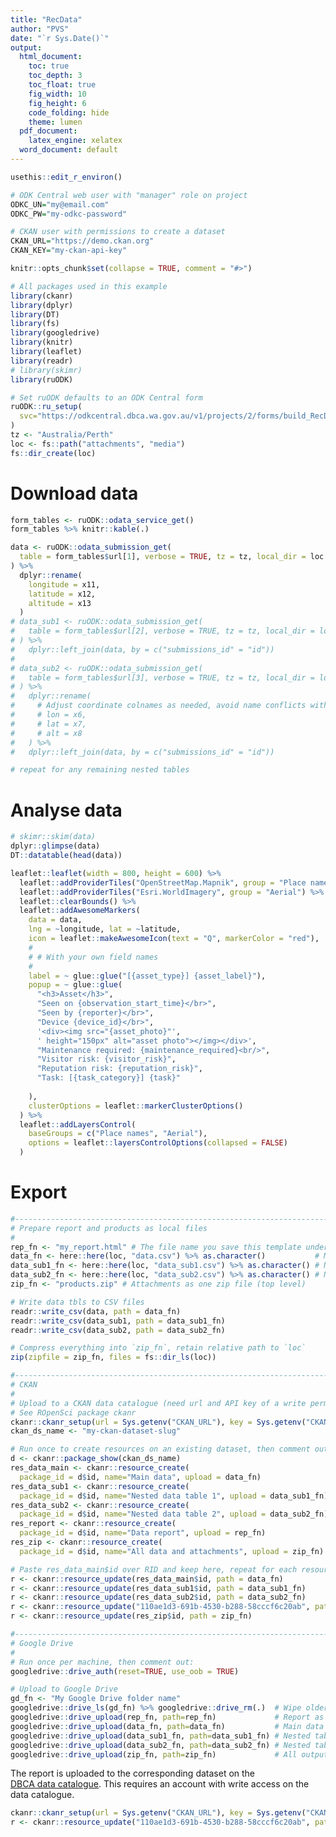```yaml
---
title: "RecData"
author: "PVS"
date: "`r Sys.Date()`"
output:
  html_document:
    toc: true
    toc_depth: 3
    toc_float: true
    fig_width: 10
    fig_height: 6
    code_folding: hide
    theme: lumen
  pdf_document:
    latex_engine: xelatex
  word_document: default
---
```

<!--  
This Rmd template provides an example workflow to access submissions and 
attachments of a given ODK Central form using its OData API and disseminate
data, attachments, and this report via CKAN or Google Drive.

You will need:
* An ODK Central form's OData Service URL (ending in .svc), accessed from the 
"Analyse using OData" button on the form submission tab.
* Username and password of an ODK Central webuser authorised to view this form.
* Optional: base URL and write-permitted API key for a CKAN instance.
* Optional: a Google account and the means to authenticate (e.g. phone for 2FA).
-->

<!--
Step 1: Setup ruODK, ckanr
Secrets are set as environment variables to keep them outside of this document. 
Read vignette "setup" for further information.
-->
<!-- 1a. Open the .Renviron file:  -->
```r
usethis::edit_r_environ()
```

<!-- 1b. Paste the following block usign your own, working credentials:  -->
```r
# ODK Central web user with "manager" role on project
ODKC_UN="my@email.com"
ODKC_PW="my-odkc-password"

# CKAN user with permissions to create a dataset
CKAN_URL="https://demo.ckan.org"
CKAN_KEY="my-ckan-api-key"
```
<!-- 1c: Restart the R session to load these environment variables. -->

<!-- 
* Configure ODK Central base URL (url), project ID (pid), and form ID (fid) 
in one step using the OData Service URL.
* Paste your own Service URL over `svc="..."`.
* Paste your local timezone over `Australia/Perth`.
* Adjust `loc` to a local subfolder for downloaded attachments.
-->
```r
knitr::opts_chunk$set(collapse = TRUE, comment = "#>")

# All packages used in this example
library(ckanr)
library(dplyr)
library(DT)
library(fs)
library(googledrive)
library(knitr)
library(leaflet)
library(readr)
# library(skimr)
library(ruODK)

# Set ruODK defaults to an ODK Central form
ruODK::ru_setup(
  svc="https://odkcentral.dbca.wa.gov.au/v1/projects/2/forms/build_RecData-0-1_1570427499.svc"
)
tz <- "Australia/Perth"
loc <- fs::path("attachments", "media")
fs::dir_create(loc)
```

# Download data
<!-- Get table names. `form_tables` will contain one row per separate table. -->
```r
form_tables <- ruODK::odata_service_get()
form_tables %>% knitr::kable(.)
```

<!-- 
Get and parse submissions.

* Rename any point coordinates which come out as `xn`, `xn+1`, `xn+2` into 
longitude, latitude, altitude.
* Repeat parse_datetime for each form field name that symbolises a datetime.
Default assumes "time", example shows an additional step to also parse any
form field with "date" in its name.


Repeat for each table name in form_tables$url. 
-->
```r
data <- ruODK::odata_submission_get(
  table = form_tables$url[1], verbose = TRUE, tz = tz, local_dir = loc
) %>%
  dplyr::rename(
    longitude = x11,
    latitude = x12,
    altitude = x13
  )
# data_sub1 <- ruODK::odata_submission_get(
#   table = form_tables$url[2], verbose = TRUE, tz = tz, local_dir = loc
# ) %>%
#   dplyr::left_join(data, by = c("submissions_id" = "id"))
# 
# data_sub2 <- ruODK::odata_submission_get(
#   table = form_tables$url[3], verbose = TRUE, tz = tz, local_dir = loc
# ) %>% 
#   dplyr::rename(
#     # Adjust coordinate colnames as needed, avoid name conflicts with main data
#     # lon = x6,
#     # lat = x7,
#     # alt = x8
#   ) %>%
#   dplyr::left_join(data, by = c("submissions_id" = "id"))

# repeat for any remaining nested tables
```

# Analyse data
<!-- Summarise, analyse, visualise the tibble(s) data (, data_sub1, data_sub2) -->
```r
# skimr::skim(data)
dplyr::glimpse(data)
DT::datatable(head(data))
```

```r
leaflet::leaflet(width = 800, height = 600) %>%
  leaflet::addProviderTiles("OpenStreetMap.Mapnik", group = "Place names") %>%
  leaflet::addProviderTiles("Esri.WorldImagery", group = "Aerial") %>%
  leaflet::clearBounds() %>%
  leaflet::addAwesomeMarkers(
    data = data,
    lng = ~longitude, lat = ~latitude,
    icon = leaflet::makeAwesomeIcon(text = "Q", markerColor = "red"),
    # 
    # # With your own field names
    # 
    label = ~ glue::glue("[{asset_type}] {asset_label}"),
    popup = ~ glue::glue(
      "<h3>Asset</h3>",
      "Seen on {observation_start_time}</br>",
      "Seen by {reporter}</br>",
      "Device {device_id}</br>",
      '<div><img src="{asset_photo}"',
      ' height="150px" alt="asset photo"></img></div>',
      "Maintenance required: {maintenance_required}<br/>",
      "Visitor risk: {visitor_risk}",
      "Reputation risk: {reputation_risk}",
      "Task: [{task_category}] {task}"
      
    ),
    clusterOptions = leaflet::markerClusterOptions()
  ) %>%
  leaflet::addLayersControl(
    baseGroups = c("Place names", "Aerial"),
    options = leaflet::layersControlOptions(collapsed = FALSE)
  )
```

# Export
<!--
The form submissions are now extracted and visualised. What's next:

* Save data to local files (e.g. CSV).
* Compile report (e.g. to HTML).
* Compress all outputs as ZIP.
* Upload these artifacts to a CKAN data catalogue.
* Upload same artifacts to Google Drive.

Notes: 

* Generate the HTML report once off without the next chunk (`eval=F`), 
as the chunk refers to the rendered output file (HTML) before the file is 
created initially.
* Run report always twice to generate (run 1) and upload (run 2) the latest HTML.
-->
```r
#------------------------------------------------------------------------------#
# Prepare report and products as local files
#
rep_fn <- "my_report.html" # The file name you save this template under
data_fn <- here::here(loc, "data.csv") %>% as.character()           # Main data
data_sub1_fn <- here::here(loc, "data_sub1.csv") %>% as.character() # Nested table 1
data_sub2_fn <- here::here(loc, "data_sub2.csv") %>% as.character() # Nested table 2
zip_fn <- "products.zip" # Attachments as one zip file (top level)

# Write data tbls to CSV files
readr::write_csv(data, path = data_fn)
readr::write_csv(data_sub1, path = data_sub1_fn)
readr::write_csv(data_sub2, path = data_sub2_fn)

# Compress everything into `zip_fn`, retain relative path to `loc`
zip(zipfile = zip_fn, files = fs::dir_ls(loc))

#------------------------------------------------------------------------------#
# CKAN
#
# Upload to a CKAN data catalogue (need url and API key of a write permitted user)
# See ROpenSci package ckanr
ckanr::ckanr_setup(url = Sys.getenv("CKAN_URL"), key = Sys.getenv("CKAN_KEY"))
ckan_ds_name <- "my-ckan-dataset-slug"

# Run once to create resources on an existing dataset, then comment out
d <- ckanr::package_show(ckan_ds_name)
res_data_main <- ckanr::resource_create(
  package_id = d$id, name="Main data", upload = data_fn)
res_data_sub1 <- ckanr::resource_create(
  package_id = d$id, name="Nested data table 1", upload = data_sub1_fn)
res_data_sub2 <- ckanr::resource_create(
  package_id = d$id, name="Nested data table 2", upload = data_sub2_fn)
res_report <- ckanr::resource_create(
  package_id = d$id, name="Data report", upload = rep_fn)
res_zip <- ckanr::resource_create(
  package_id = d$id, name="All data and attachments", upload = zip_fn)

# Paste res_data_main$id over RID and keep here, repeat for each resource
r <- ckanr::resource_update(res_data_main$id, path = data_fn)
r <- ckanr::resource_update(res_data_sub1$id, path = data_sub1_fn)
r <- ckanr::resource_update(res_data_sub2$id, path = data_sub2_fn)
r <- ckanr::resource_update("110ae1d3-691b-4530-b288-58cccf6c20ab", path = "recdata.html")
r <- ckanr::resource_update(res_zip$id, path = zip_fn)

#------------------------------------------------------------------------------#
# Google Drive
#
# Run once per machine, then comment out:
googledrive::drive_auth(reset=TRUE, use_oob = TRUE)

# Upload to Google Drive
gd_fn <- "My Google Drive folder name"
googledrive::drive_ls(gd_fn) %>% googledrive::drive_rm(.)  # Wipe older outputs
googledrive::drive_upload(rep_fn, path=rep_fn)             # Report as HTML
googledrive::drive_upload(data_fn, path=data_fn)           # Main data as CSV
googledrive::drive_upload(data_sub1_fn, path=data_sub1_fn) # Nested table 1 as CSV
googledrive::drive_upload(data_sub2_fn, path=data_sub2_fn) # Nested table 2 as CSV
googledrive::drive_upload(zip_fn, path=zip_fn)             # All outputs as ZIP
```

The report is uploaded to the corresponding dataset on the  
[DBCA data catalogue](https://data.dpaw.wa.gov.au/dataset/recdata-asset-management-data-capture).
This requires an account with write access on the data catalogue.

```r
ckanr::ckanr_setup(url = Sys.getenv("CKAN_URL"), key = Sys.getenv("CKAN_API_KEY"))
r <- ckanr::resource_update("110ae1d3-691b-4530-b288-58cccf6c20ab", path = "recdata.html")
```
